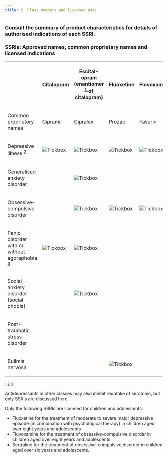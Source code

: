 ```yaml
---
title: 2. Class members and licensed uses
---
```



### Consult the summary of product characteristics for details of authorised indications of each SSRI.

### SSRIs: Approved names, common proprietary names and licensed indications

<table>
  <tr>
    <th></th>
    <th>
      <p>Citalopram</p>
    </th>
    <th>
      <p>
        Escital-opram
        <br />
        (enantiomer
        <sup>
          <a class="footnote-ref" href="#fn-1">
            1
          </a>
        </sup>
        of citalopram)
      </p>
    </th>
    <th>
      <p>
        <strong>Fluoxetine</strong>
      </p>
    </th>
    <th>
      <p>
        <strong>Fluvoxamine</strong>
      </p>
    </th>
    <th>
      <p>
        <strong>Paroxetine</strong>
      </p>
    </th>
    <th>
      <p>
        <strong>Sertraline</strong>
      </p>
    </th>
  </tr>
  <tr>
    <td>
      <p>Common proprietory names</p>
    </td>
    <td>
      <p>Cipramil</p>
    </td>
    <td>
      <p>Cipralex</p>
    </td>
    <td>
      <p>Prozac</p>
    </td>
    <td>
      <p>Faverin</p>
    </td>
    <td>
      <p>Seroxat</p>
    </td>
    <td>
      <p>Lustral</p>
    </td>
  </tr>
  <tr>
    <td>
      <p>
        Depressive illness
        <sup>
          <a class="footnote-ref" href="#fn-2">
            2
          </a>
        </sup>
      </p>
    </td>
    <td>
      <p>
        <img alt="Tickbox" src="../../assets/con126283.jpg" />
      </p>
    </td>
    <td>
      <p>
        <img alt="Tickbox" src="../../assets/con126283.jpg" />
      </p>
    </td>
    <td>
      <p>
        <img alt="Tickbox" src="../../assets/con126283.jpg" />
      </p>
    </td>
    <td>
      <p>
        <img alt="Tickbox" src="../../assets/con126283.jpg" />
      </p>
    </td>
    <td>
      <p>
        <img alt="Tickbox" src="../../assets/con126283.jpg" />
      </p>
    </td>
    <td>
      <p>
        <img alt="Tickbox" src="../../assets/con126283.jpg" />
      </p>
    </td>
  </tr>
  <tr>
    <td>
      <p>Generalised anxiety disorder</p>
    </td>
    <td></td>
    <td>
      <p>
        <img alt="Tickbox" src="../../assets/con126283.jpg" />
      </p>
    </td>
    <td></td>
    <td></td>
    <td>
      <p>
        <img alt="Tickbox" src="../../assets/con126283.jpg" />
      </p>
    </td>
    <td></td>
  </tr>
  <tr>
    <td>
      <p>Obsessive–compulsive disorder</p>
    </td>
    <td></td>
    <td>
      <p>
        <img alt="Tickbox" src="../../assets/con126283.jpg" />
      </p>
    </td>
    <td>
      <p>
        <img alt="Tickbox" src="../../assets/con126283.jpg" />
      </p>
    </td>
    <td>
      <p>
        <img alt="Tickbox" src="../../assets/con126283.jpg" />
      </p>
    </td>
    <td>
      <p>
        <img alt="Tickbox" src="../../assets/con126283.jpg" />
      </p>
    </td>
    <td>
      <p>
        <img alt="Tickbox" src="../../assets/con126283.jpg" />
      </p>
    </td>
  </tr>
  <tr>
    <td>
      <p>
        Panic disorder with or without agoraphobia
        <sup>
          <a class="footnote-ref" href="#fn-3">
            3
          </a>
        </sup>
      </p>
    </td>
    <td>
      <p>
        <img alt="Tickbox" src="../../assets/con126283.jpg" />
      </p>
    </td>
    <td>
      <p>
        <img alt="Tickbox" src="../../assets/con126283.jpg" />
      </p>
    </td>
    <td></td>
    <td></td>
    <td>
      <p>
        <img alt="Tickbox" src="../../assets/con126283.jpg" />
      </p>
    </td>
    <td>
      <p>
        <img alt="Tickbox" src="../../assets/con126283.jpg" />
      </p>
    </td>
  </tr>
  <tr>
    <td>
      <p>Social anxiety disorder (social phobia)</p>
    </td>
    <td></td>
    <td>
      <p>
        <img alt="Tickbox" src="../../assets/con126283.jpg" />
      </p>
    </td>
    <td></td>
    <td></td>
    <td>
      <p>
        <img alt="Tickbox" src="../../assets/con126283.jpg" />
      </p>
    </td>
    <td>
      <p>
        <img alt="Tickbox" src="../../assets/con126283.jpg" />
      </p>
    </td>
  </tr>
  <tr>
    <td>
      <p>Post-traumatic stress disorder</p>
    </td>
    <td></td>
    <td></td>
    <td></td>
    <td></td>
    <td>
      <p>
        <img alt="Tickbox" src="../../assets/con126283.jpg" />
      </p>
    </td>
    <td>
      <p>
        <img alt="Tickbox" src="../../assets/con126283.jpg" />
      </p>
    </td>
  </tr>
  <tr>
    <td>
      <p>Bulimia nervosa</p>
    </td>
    <td></td>
    <td></td>
    <td>
      <p>
        <img alt="Tickbox" src="../../assets/con126283.jpg" />
      </p>
    </td>
    <td></td>
    <td></td>
    <td></td>
  </tr>
</table>

<div class="collected-footnotes">
  <sup>
    <a class="footnote-ref" href="#fn-1">
      1
    </a>
  </sup>
  <sup>
    <a class="footnote-ref" href="#fn-2">
      2
    </a>
  </sup>
  <sup>
    <a class="footnote-ref" href="#fn-3">
      3
    </a>
  </sup>
</div>

Antidepressants in other classes may also inhibit reuptake of serotonin, but only SSRIs are discussed here.

Only the following SSRIs are licensed for children and adolescents:

- Fluoxetine for the treatment of moderate to severe major depressive episode (in combination with psychological therapy) in children aged over eight years and adolescents
- Fluvoxamine for the treatment of obsessive–compulsive disorder in children aged over eight years and adolescents
- Sertraline for the treatment of obsessive–compulsive disorder in children aged over six years and adolescents.

[^1]: An enantiomer is one of a pair of chemical molecules with identical molecular formula, but one enantiomer cannot be superimposed on the other because it is a mirror image of the other. Often one enantiomer exerts considerably more biological activity than the other.
[^2]: A psychiatric disorder characterised by lowered mood, reduced energy and decreased activity. The severity of a depressive episode is divided clinically into mild, moderate and severe subtypes (the latter may or may not have psychotic features). Repeated episodes of depression, without a history of mania, are classified as recurrent depressive disorder.
[^3]: Abnormal fear or anxiety induced by being in crowds or in open spaces—environments which seem difficult to escape from or obtain help.
